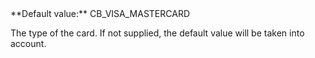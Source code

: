 <ResponseField name="CardType" type="string">
**Default value:** CB_VISA_MASTERCARD
    
The type of the card. If not supplied, the default value will be taken into account.  
</ResponseField>